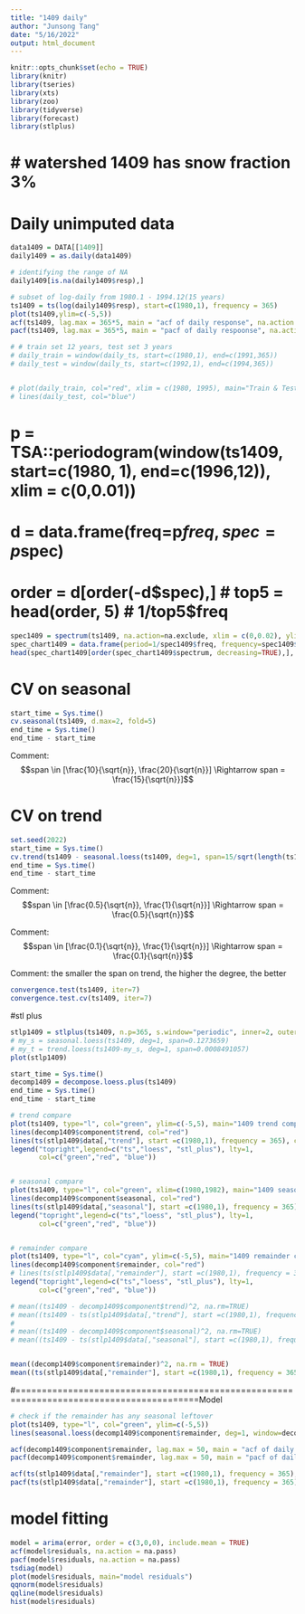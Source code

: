```yaml
---
title: "1409 daily"
author: "Junsong Tang"
date: "5/16/2022"
output: html_document
---
```


```r
knitr::opts_chunk$set(echo = TRUE)
library(knitr)
library(tseries)
library(xts)
library(zoo)
library(tidyverse)
library(forecast)
library(stlplus)
```


# watershed 1409 has snow fraction 3%
=======================================================================================
# Daily unimputed data
```r
data1409 = DATA[[1409]]
daily1409 = as.daily(data1409)

# identifying the range of NA
daily1409[is.na(daily1409$resp),]

# subset of log-daily from 1980.1 - 1994.12(15 years)
ts1409 = ts(log(daily1409$resp), start=c(1980,1), frequency = 365)
plot(ts1409,ylim=c(-5,5))
acf(ts1409, lag.max = 365*5, main = "acf of daily response", na.action = na.pass)
pacf(ts1409, lag.max = 365*5, main = "pacf of daily respoonse", na.action = na.pass)

# # train set 12 years, test set 3 years
# daily_train = window(daily_ts, start=c(1980,1), end=c(1991,365))
# daily_test = window(daily_ts, start=c(1992,1), end=c(1994,365))


# plot(daily_train, col="red", xlim = c(1980, 1995), main="Train & Test")
# lines(daily_test, col="blue")
```


# p = TSA::periodogram(window(ts1409, start=c(1980, 1), end=c(1996,12)), xlim = c(0,0.01))
# d = data.frame(freq=p$freq, spec=p$spec)
# order = d[order(-d$spec),]
# top5 = head(order, 5)
# 1/top5$freq

```r
spec1409 = spectrum(ts1409, na.action=na.exclude, xlim = c(0,0.02), ylim=c(10, 10000), type = "h")
spec_chart1409 = data.frame(period=1/spec1409$freq, frequency=spec1409$freq, spectrum=spec1409$spec)
head(spec_chart1409[order(spec_chart1409$spectrum, decreasing=TRUE),], 10)

```










# CV on seasonal
```r
start_time = Sys.time()
cv.seasonal(ts1409, d.max=2, fold=5)
end_time = Sys.time()
end_time - start_time

```
Comment:
$$span \in [\frac{10}{\sqrt{n}}, \frac{20}{\sqrt{n}}] \Rightarrow span = \frac{15}{\sqrt{n}}]$$



# CV on trend
```r
set.seed(2022)
start_time = Sys.time()
cv.trend(ts1409 - seasonal.loess(ts1409, deg=1, span=15/sqrt(length(ts1409))), d.max=2, fold=5)
end_time = Sys.time()
end_time - start_time

```
Comment: 
$$span \in [\frac{0.5}{\sqrt{n}}, \frac{1}{\sqrt{n}}] \Rightarrow span = \frac{0.5}{\sqrt{n}}$$

Comment:
$$span \in [\frac{0.1}{\sqrt{n}}, \frac{1}{\sqrt{n}}] \Rightarrow span = \frac{0.1}{\sqrt{n}}$$

Comment: the smaller the span on trend, the higher the degree, the better



```r
convergence.test(ts1409, iter=7)
convergence.test.cv(ts1409, iter=7)
```









#stl plus
```r
stlp1409 = stlplus(ts1409, n.p=365, s.window="periodic", inner=2, outer=10)
# my_s = seasonal.loess(ts1409, deg=1, span=0.1273659)
# my_t = trend.loess(ts1409-my_s, deg=1, span=0.0008491057)
plot(stlp1409)

```








```r
start_time = Sys.time()
decomp1409 = decompose.loess.plus(ts1409)
end_time = Sys.time()
end_time - start_time
```



```r
# trend compare
plot(ts1409, type="l", col="green", ylim=c(-5,5), main="1409 trend compare")
lines(decomp1409$component$trend, col="red")
lines(ts(stlp1409$data[,"trend"], start =c(1980,1), frequency = 365), col="blue")
legend("topright",legend=c("ts","loess", "stl_plus"), lty=1,
       col=c("green","red", "blue"))


# seasonal compare
plot(ts1409, type="l", col="green", xlim=c(1980,1982), main="1409 seasonal compare")
lines(decomp1409$component$seasonal, col="red")
lines(ts(stlp1409$data[,"seasonal"], start =c(1980,1), frequency = 365), col="blue")
legend("topright",legend=c("ts","loess", "stl_plus"), lty=1,
       col=c("green","red", "blue"))


# remainder compare
plot(ts1409, type="l", col="cyan", ylim=c(-5,5), main="1409 remainder compare")
lines(decomp1409$component$remainder, col="red")
# lines(ts(stlp1409$data[,"remainder"], start =c(1980,1), frequency = 365), col="blue")
legend("topright",legend=c("ts","loess", "stl_plus"), lty=1,
       col=c("green","red", "blue"))

```


```r
# mean((ts1409 - decomp1409$component$trend)^2, na.rm=TRUE)
# mean((ts1409 - ts(stlp1409$data[,"trend"], start =c(1980,1), frequency = 365))^2, na.rm=TRUE)
# 
# mean((ts1409 - decomp1409$component$seasonal)^2, na.rm=TRUE)
# mean((ts1409 - ts(stlp1409$data[,"seasonal"], start =c(1980,1), frequency = 365))^2, na.rm=TRUE)


mean((decomp1409$component$remainder)^2, na.rm = TRUE)
mean((ts(stlp1409$data[,"remainder"], start =c(1980,1), frequency = 365))^2, na.rm=TRUE)

```






#=========================================================================================Model

```r
# check if the remainder has any seasonal leftover
plot(ts1409, type="l", col="green", ylim=c(-5,5))
lines(seasonal.loess(decomp1409$component$remainder, deg=1, window=decomp1409$seasonal.window), col="red")

acf(decomp1409$component$remainder, lag.max = 50, main = "acf of daily response", na.action = na.pass)
pacf(decomp1409$component$remainder, lag.max = 50, main = "pacf of daily respoonse", na.action = na.pass)


```



```r
acf(ts(stlp1409$data[,"remainder"], start =c(1980,1), frequency = 365), lag.max = 365,  na.action = na.pass)
pacf(ts(stlp1409$data[,"remainder"], start =c(1980,1), frequency = 365), lag.max = 50,  na.action = na.pass)

```






# model fitting
```r
model = arima(error, order = c(3,0,0), include.mean = TRUE)
acf(model$residuals, na.action = na.pass)
pacf(model$residuals, na.action = na.pass)
tsdiag(model)
plot(model$residuals, main="model residuals")
qqnorm(model$residuals)
qqline(model$residuals)
hist(model$residuals)

```











